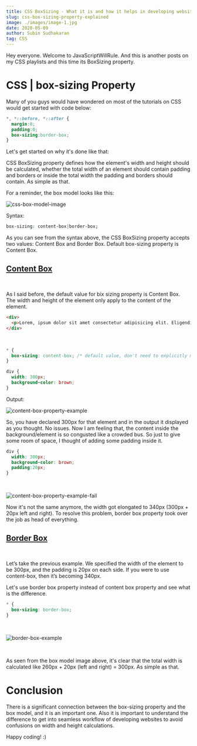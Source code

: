```yaml
---
title: CSS BoxSizing - What it is and how it helps in developing websites
slug: css-box-sizing-property-explained
image: ./images/image-1.jpg
date: 2020-05-09
author: Subin Sudhakaran
tag: CSS
---
```


<div className="posts-wrapper">

Hey everyone. Welcome to JavaScriptWillRule. And this is another posts on my CSS playlists and this time its BoxSizing property.

# CSS | box-sizing Property

Many of you guys would have wondered on most of the tutorials on CSS would get started with code below:

```css
*, *::before, *::after {
  margin:0;
  padding:0;
  box-sizing:border-box;
}
```

Let's get started on why it's done like that:

CSS BoxSizing property defines how the element's width and height should be calculated, whether the total width of an element should contain padding and borders or inside the total width the padding and borders should contain.
As simple as that.

For a reminder, the box model looks like this:

![css-box-model-image](./images/boxModel.png)

Syntax:

```css
box-sizing: content-box|border-box;
```

As you can see from the syntax above, the CSS BoxSizing property accepts two values: Content Box and Border Box. Default box-sizing property is Content Box.

## <u>Content Box</u>

<br/>

As I said before, the default value for bix sizing property is Content Box. The width and height of the element only apply to the content of the element.

```html
<div>
  <p>Lorem, ipsum dolor sit amet consectetur adipisicing elit. Eligendi et quisquam necessitatibus maxime impedit nihil, nisi repellendus fugiat cum laudantium.</p>
</div>
```

<br/>

```css
* {
  box-sizing: content-box; /* default value, don't need to explicitly mention*/
}

div {
  width: 300px;
  background-color: brown;
}
```

Output:

![content-box-property-example](./images/contentBox-example.PNG)

So, you have declared 300px for that element and in the output it displayed as you thought. No issues. Now I am feeling that, the content inside the background/element is so congusted like a crowded bus. So just to give some room of space, I thought of adding some padding inside it.

```css
div {
  width: 300px;
  background-color: brown;
  padding:20px;
}
```

<br/>

![content-box-property-example-fail](./images/contentBox-example-1.PNG)

Now it's not the same anymore, the width got elongated to 340px (300px + 20px left and right). To resolve this problem, border box property took over the job as head of everything.

## <u>Border Box</u>

<br/>

Let’s take the previous example. We specified the width of the element to be 300px, and the padding is 20px on each side. If you were to use content-box, then it’s becoming 340px.

Let's use border box property instead of content box property and see what is the difference.

```css
* {
  box-sizing: border-box;
}
```

<br/>

![border-box-example](./images/borderBox-example.PNG)

<br/>

As seen from the box model image above, it's clear that the total width is calculated like 260px + 20px (left and right) = 300px. As simple as that.

# Conclusion

There is a significant connection between the box-sizing property and the box model, and it is an important one. Also it is important to understand the difference to get into seamless workflow of developing websites to avoid confusions on width and height calculations. 

Happy coding! :)

</div>